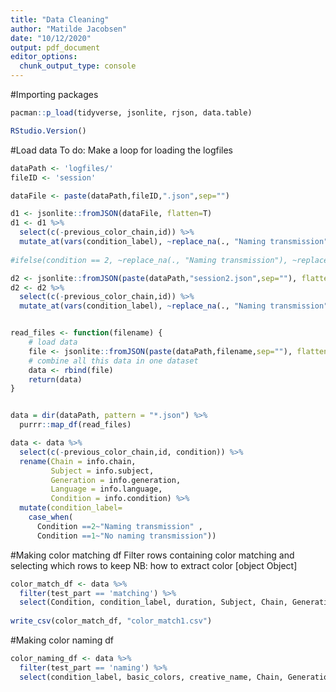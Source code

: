 ```yaml
---
title: "Data Cleaning"
author: "Matilde Jacobsen"
date: "10/12/2020"
output: pdf_document
editor_options: 
  chunk_output_type: console
---
```


#Importing packages

```r
pacman::p_load(tidyverse, jsonlite, rjson, data.table)

RStudio.Version()

```

#Load data
To do: Make a loop for loading the logfiles
```r
dataPath <- 'logfiles/'
fileID <- 'session'

dataFile <- paste(dataPath,fileID,".json",sep="")

d1 <- jsonlite::fromJSON(dataFile, flatten=T) 
d1 <- d1 %>% 
  select(c(-previous_color_chain,id)) %>% 
  mutate_at(vars(condition_label), ~replace_na(., "Naming transmission"))
            
#ifelse(condition == 2, ~replace_na(., "Naming transmission"), ~replace_na(., "No naming transmission")))

d2 <- jsonlite::fromJSON(paste(dataPath,"session2.json",sep=""), flatten=T) 
d2 <- d2 %>% 
  select(c(-previous_color_chain,id)) %>% 
  mutate_at(vars(condition_label), ~replace_na(., "Naming transmission"))


read_files <- function(filename) {
    # load data
    file <- jsonlite::fromJSON(paste(dataPath,filename,sep=""), flatten=T)
    # combine all this data in one dataset
    data <- rbind(file)
    return(data)
}


data = dir(dataPath, pattern = "*.json") %>% 
  purrr::map_df(read_files)

data <- data %>% 
  select(c(-previous_color_chain,id, condition)) %>%
  rename(Chain = info.chain,
         Subject = info.subject,
         Generation = info.generation,
         Language = info.language,
         Condition = info.condition) %>% 
  mutate(condition_label=
    case_when(
      Condition ==2~"Naming transmission" ,
      Condition ==1~"No naming transmission"))

```

#Making color matching df
Filter rows containing color matching and selecting which rows to keep
NB: how to extract color [object Object]

```r
color_match_df <- data %>% 
  filter(test_part == 'matching') %>% 
  select(Condition, condition_label, duration, Subject, Chain, Generation, Language, source_color.h, source_color.s, source_color.l, color.h, color.s, color.l, range_x.0, range_x.1, range_y.0, range_y.1) 
  
write_csv(color_match_df, "color_match1.csv")

```

#Making color naming df

```r
color_naming_df <- data %>% 
  filter(test_part == 'naming') %>% 
  select(condition_label, basic_colors, creative_name, Chain, Generation, Subject, Condition, Language, color_to_name.h, color_to_name.s, color_to_name.l) 


```

